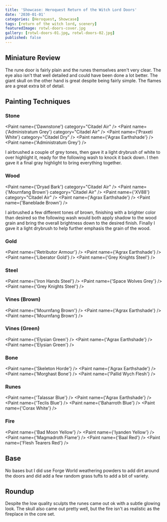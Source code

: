 ```yaml
---
title: 'Showcase: Heroquest Return of the Witch Lord Doors'
date: '2030-01-01'
categories: [Heroquest, Showcase]
tags: [return of the witch lord, scenery]
featuredImage: rotwl-doors-cover.jpg
gallery: [rotwl-doors-01.jpg, rotwl-doors-02.jpg]
published: false
---
```



## Miniature Review

The rune door is fairly plain and the runes themselves aren't very clear. The eye also isn't that well detailed and
could have been done a lot better. The giant skull on the other hand is great despite being fairly simple. The flames
are a great extra bit of detail.

## Painting Techniques

### Stone

<Paint name={'Dawnstone'} category="Citadel Air" />
<Paint name={'Administratum Grey'} category="Citadel Air" />
<Paint name={'Praxeti White'} category="Citadel Dry" />
<Paint name={'Agrax Earthshade'} />
<Paint name={'Administratum Grey'} />

I airbrushed a couple of grey tones, then gave it a light drybrush of white to over highlight it, ready for the
following wash to knock it back down. I then gave it a final gray highlight to bring everything together.

### Wood

<Paint name={'Dryad Bark'} category="Citadel Air" />
<Paint name={'Mournfang Brown'} category="Citadel Air" />
<Paint name={'XV88'} category="Citadel Air" />
<Paint name={'Agrax Earthshade'} />
<Paint name={'Baneblade Brown'} />

I airbrushed a few different tones of brown, finishing with a brighter color than desired so the following wash
would both apply shadow to the wood grain and bring the overall brightness down to the desired finish.
Finally I gave it a light drybrush to help further emphasis the grain of the wood.

### Gold

<Paint name={'Retributor Armour'} />
<Paint name={'Agrax Earthshade'} />
<Paint name={'Liberator Gold'} />
<Paint name={'Grey Knights Steel'} />

### Steel

<Paint name={'Iron Hands Steel'} />
<Paint name={'Space Wolves Grey'} />
<Paint name={'Grey Knights Steel'} />

### Vines (Brown)

<Paint name={'Mournfang Brown'} />
<Paint name={'Agrax Earthshade'} />
<Paint name={'Mournfang Brown'} />

### Vines (Green)

<Paint name={'Elysian Green'} />
<Paint name={'Agrax Earthshade'} />
<Paint name={'Elysian Green'} />

### Bone

<Paint name={'Skeleton Horde'} />
<Paint name={'Agrax Earthshade'} />
<Paint name={'Morghast Bone'} />
<Paint name={'Pallid Wych Flesh'} />

### Runes

<Paint name={'Talassar Blue'} />
<Paint name={'Agrax Earthshade'} />
<Paint name={'Teclis Blue'} />
<Paint name={'Baharroth Blue'} />
<Paint name={'Corax White'} />

### Fire

<Paint name={'Bad Moon Yellow'} />
<Paint name={'Iyanden Yellow'} />
<Paint name={'Magmadroth Flame'} />
<Paint name={'Baal Red'} />
<Paint name={'Flesh Tearers Red'} />

## Base

No bases but I did use Forge World weathering powders to add dirt around the doors and did add a few random grass
tufts to add a bit of variety.

## Roundup

Despite the low quality sculpts the runes came out ok with a subtle glowing look. The skull also came out pretty well,
but the fire isn't as realistic as the fireplace in the core set.
